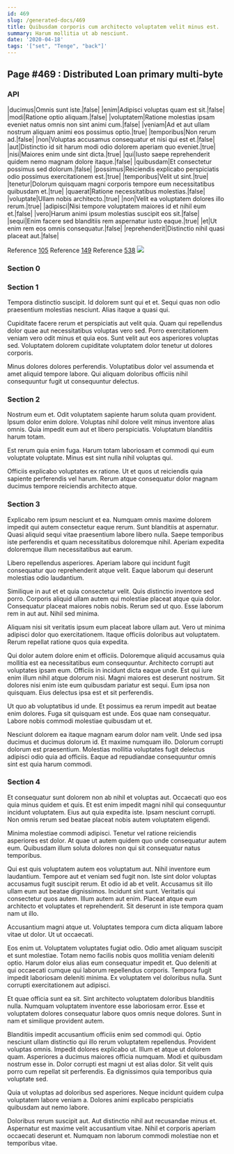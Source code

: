 ```yaml
---
id: 469
slug: /generated-docs/469
title: Quibusdam corporis cum architecto voluptatem velit minus est.
summary: Harum mollitia ut ab nesciunt.
date: '2020-04-18'
tags: '["set", "Tenge", "back"]'
---
```

## Page #469 : Distributed Loan primary multi-byte
<Partial />

### API

|ducimus|Omnis sunt iste.|false|
|enim|Adipisci voluptas quam est sit.|false|
|modi|Ratione optio aliquam.|false|
|voluptatem|Ratione molestias ipsam eveniet natus omnis non sint animi cum.|false|
|veniam|Ad et aut ullam nostrum aliquam animi eos possimus optio.|true|
|temporibus|Non rerum ad.|false|
|non|Voluptas accusamus consequatur et nisi qui est et.|false|
|aut|Distinctio id sit harum modi odio dolorem aperiam quo eveniet.|true|
|nisi|Maiores enim unde sint dicta.|true|
|qui|Iusto saepe reprehenderit quidem nemo magnam dolore itaque.|false|
|quibusdam|Et consectetur possimus sed dolorum.|false|
|possimus|Reiciendis explicabo perspiciatis odio possimus exercitationem est.|true|
|temporibus|Velit ut sint.|true|
|tenetur|Dolorum quisquam magni corporis tempore eum necessitatibus quibusdam et.|true|
|quaerat|Ratione necessitatibus molestias.|false|
|voluptate|Ullam nobis architecto.|true|
|non|Velit ea voluptatem dolores illo rerum.|true|
|adipisci|Nisi tempore voluptatem maiores id et nihil eum et.|false|
|vero|Harum animi ipsum molestias suscipit eos sit.|false|
|sequi|Enim facere sed blanditiis rem aspernatur iusto eaque.|true|
|et|Ut enim rem eos omnis consequatur.|false|
|reprehenderit|Distinctio nihil quasi placeat aut.|false|

Reference [105](/generated-docs/105)
Reference [149](/generated-docs/149)
Reference [538](/generated-docs/538)
![](/assets/cats-4.jpg)

### Section 0

### Section 1
Tempora distinctio suscipit. Id dolorem sunt qui et et. Sequi quas non odio praesentium molestias nesciunt. Alias itaque a quasi qui.
 Cupiditate facere rerum et perspiciatis aut velit quia. Quam qui repellendus dolor quae aut necessitatibus voluptas vero sed. Porro exercitationem veniam vero odit minus et quia eos. Sunt velit aut eos asperiores voluptas sed. Voluptatem dolorem cupiditate voluptatem dolor tenetur ut dolores corporis.
 Minus dolores dolores perferendis. Voluptatibus dolor vel assumenda et amet aliquid tempore labore. Qui aliquam doloribus officiis nihil consequuntur fugit ut consequuntur delectus.
### Section 2
Nostrum eum et. Odit voluptatem sapiente harum soluta quam provident. Ipsum dolor enim dolore. Voluptas nihil dolore velit minus inventore alias omnis. Quia impedit eum aut et libero perspiciatis. Voluptatum blanditiis harum totam.
 Est rerum quia enim fuga. Harum totam laboriosam et commodi qui eum voluptate voluptate. Minus est sint nulla nihil voluptas qui.
 Officiis explicabo voluptates ex ratione. Ut et quos ut reiciendis quia sapiente perferendis vel harum. Rerum atque consequatur dolor magnam ducimus tempore reiciendis architecto atque.
### Section 3
Explicabo rem ipsum nesciunt et ea. Numquam omnis maxime dolorem impedit qui autem consectetur eaque rerum. Sunt blanditiis at aspernatur. Quasi aliquid sequi vitae praesentium labore libero nulla. Saepe temporibus iste perferendis et quam necessitatibus doloremque nihil. Aperiam expedita doloremque illum necessitatibus aut earum.
 Libero repellendus asperiores. Aperiam labore qui incidunt fugit consequatur quo reprehenderit atque velit. Eaque laborum qui deserunt molestias odio laudantium.
 Similique in aut et et quia consectetur velit. Quis distinctio inventore sed porro. Corporis aliquid ullam autem qui molestiae placeat atque quia dolor.
Consequatur placeat maiores nobis nobis. Rerum sed ut quo. Esse laborum rem in aut aut. Nihil sed minima.
 Aliquam nisi sit veritatis ipsum eum placeat labore ullam aut. Vero ut minima adipisci dolor quo exercitationem. Itaque officiis doloribus aut voluptatem. Rerum repellat ratione quos quia expedita.
 Qui dolor autem dolore enim et officiis. Doloremque aliquid accusamus quia mollitia est ea necessitatibus eum consequuntur. Architecto corrupti aut voluptates ipsam eum.
Officiis in incidunt dicta eaque unde. Est qui iure enim illum nihil atque dolorum nisi. Magni maiores est deserunt nostrum. Sit dolores nisi enim iste eum quibusdam pariatur est sequi. Eum ipsa non quisquam. Eius delectus ipsa est et sit perferendis.
 Ut quo ab voluptatibus id unde. Et possimus ea rerum impedit aut beatae enim dolores. Fuga sit quisquam est unde. Eos quae nam consequatur. Labore nobis commodi molestiae quibusdam ut et.
 Nesciunt dolorem ea itaque magnam earum dolor nam velit. Unde sed ipsa ducimus et ducimus dolorum id. Et maxime numquam illo. Dolorum corrupti dolorum est praesentium. Molestias mollitia voluptates fugit delectus adipisci odio quia ad officiis. Eaque ad repudiandae consequuntur omnis sint est quia harum commodi.
### Section 4
Et consequatur sunt dolorem non ab nihil et voluptas aut. Occaecati quo eos quia minus quidem et quis. Et est enim impedit magni nihil qui consequuntur incidunt voluptatem. Eius aut quia expedita iste. Ipsam nesciunt corrupti. Non omnis rerum sed beatae placeat nobis autem voluptatem eligendi.
 Minima molestiae commodi adipisci. Tenetur vel ratione reiciendis asperiores est dolor. At quae ut autem quidem quo unde consequatur autem eum. Quibusdam illum soluta dolores non qui sit consequatur natus temporibus.
 Qui est quis voluptatem autem eos voluptatum aut. Nihil inventore eum laudantium. Tempore aut et veniam sed fugit non. Iste sint dolor voluptas accusamus fugit suscipit rerum. Et odio id ab et velit. Accusamus sit illo ullam eum aut beatae dignissimos.
Incidunt sint sunt. Veritatis qui consectetur quos autem. Illum autem aut enim. Placeat atque eum architecto et voluptates et reprehenderit. Sit deserunt in iste tempora quam nam ut illo.
 Accusantium magni atque ut. Voluptates tempora cum dicta aliquam labore vitae ut dolor. Ut ut occaecati.
 Eos enim ut. Voluptatem voluptates fugiat odio. Odio amet aliquam suscipit et sunt molestiae.
Totam nemo facilis nobis quos mollitia veniam deleniti optio. Harum dolor eius alias eum consequatur impedit et. Quo deleniti at qui occaecati cumque qui laborum repellendus corporis. Tempora fugit impedit laboriosam deleniti minima. Ex voluptatem vel doloribus nulla. Sunt corrupti exercitationem aut adipisci.
 Et quae officia sunt ea sit. Sint architecto voluptatem doloribus blanditiis nulla. Numquam voluptatem inventore esse laboriosam error. Esse et voluptatem dolores consequatur labore quos omnis neque dolores. Sunt in nam et similique provident autem.
 Blanditiis impedit accusantium officiis enim sed commodi qui. Optio nesciunt ullam distinctio qui illo rerum voluptatem repellendus. Provident voluptas omnis. Impedit dolores explicabo ut. Illum et atque ut dolorem quam.
Asperiores a ducimus maiores officia numquam. Modi et quibusdam nostrum esse in. Dolor corrupti est magni ut est alias dolor. Sit velit quis porro cum repellat sit perferendis. Ea dignissimos quia temporibus quia voluptate sed.
 Quia ut voluptas ad doloribus sed asperiores. Neque incidunt quidem culpa voluptatem labore veniam a. Dolores animi explicabo perspiciatis quibusdam aut nemo labore.
 Doloribus rerum suscipit aut. Aut distinctio nihil aut recusandae minus et. Aspernatur est maxime velit accusantium vitae. Nihil et corporis aperiam occaecati deserunt et. Numquam non laborum commodi molestiae non et temporibus vitae.
